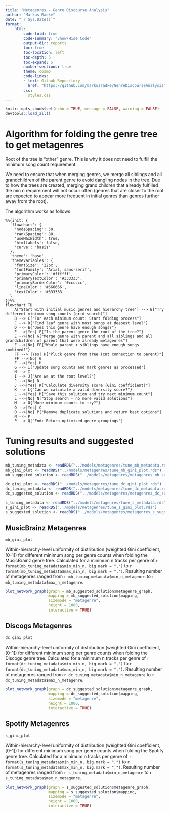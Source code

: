```yaml
---
title: "Metagenres - Genre Discourse Analysis"
author: "Markus Radke"
date: "`r Sys.Date()`"
format: 
    html: 
        code-fold: true
        code-summary: "Show/Hide Code"
        output-dir: reports
        toc: true
        toc-location: left
        toc-depth: 5
        toc-expand: 5
        number-sections: true
        theme: cosmo
        code-links:
        - text: Github Repository
          href: "https://github.com/markusradke/GenreDiscourseAnalysis"
        css: 
          styles.css
---
```

```r
knitr::opts_chunk$set(echo = TRUE, message = FALSE, warning = FALSE)
devtools::load_all()
```	

# Algorithm for folding the genre tree to get metagenres
<!-- TODO: Add a little explanation on the algorithm (see Bayreuth slides) -->
Root of the tree is "other" genre. This is why it does not need to fulfill the minimum song count requirement. 

We need to ensure that when merging genres, we merge all siblings and all grandchildren of the parent genre to avoid dangling nodes in the tree. Due to how the trees are created, merging grand children that already fulfilled the min n requirement will not occur often (genres that are closer to the root are expected to appear more frequent in initial genres than genres further away from the root).

<!-- Eigentlich müsste es sogar so sein, das,,s der bei unterschreiten der Pfad mit der kleineren Summe eingeklappt wird, oder? Leider sind die Merging-Regeln noch kompliziertere nämlich: 
Im Prinzip ist die Frage: Wie umgehen mit schwach besetzten Genres in der nähe von Root, wenn Genres in die detailierter sind, zahlreicher vertreten sind? 
Problemfall: Ich habe ein starkes Genre, das zum Metagenre wird. Das Elterngenre ist aber schwach besetzt und müsste nach Algorithmus eingeklappt werden. 
Aktuelle Lösung: dann inklusive des als Metagenre dedachten Genres einklappen, weil sonst der Baum nicht konsistent ist oder die min n Forderung nicht erfüllt ist. 
-->

The algorithm works as follows:
```mermaid
%%{init: {
  'flowchart': {
    'nodeSpacing': 50, 
    'rankSpacing': 80,
    'useMaxWidth': true,
    'htmlLabels': false,
    'curve': 'basis'
  }, 
  'theme': 'base',
  'themeVariables': {
    'fontSize': '22px',
    'fontFamily': 'Arial, sans-serif',
    'primaryColor': '#ffffff',
    'primaryTextColor': '#333333',
    'primaryBorderColor': '#cccccc', 
    'lineColor': '#666666',
    'textColor': '#333333'
  }
}}%%
flowchart TD
    A["Start with initial music genres and hierarchy tree"] --> B["Try different minimum song counts (grid search)"]
    B --> C["For each minimum count: Start folding process"]
    C --> D["Find leaf genre with most songs at deepest level"]
    D --> E{"Does this genre have enough songs?"}
    E -->|Yes| F{"Is the parent genre the root of the tree?"}
    E -->|No| G["Merge genre with parent and all siblings and all grandchildren of parent that were already metagenres"]
    F -->|No| FF{"Would parent + siblings have enough songs combined?"}
    FF --> |Yes| H["Pluck genre from tree (cut connection to parent)"]
    FF -->|No| G
    F -->|Yes| H
    G --> I["Update song counts and mark genres as processed"]
    H --> I
    I --> J{"Are we at the root level?"}
    J -->|No| D
    J -->|Yes| K["Calculate diversity score (Gini coefficient)"]
    K --> L{"Can we calculate a valid diversity score?"}
    L -->|Yes| M["Save this solution and try next minimum count"]
    L -->|No| N["Stop search - no more valid solutions"]
    M --> O{"More minimum counts to try?"}
    O -->|Yes| C
    O -->|No| P["Remove duplicate solutions and return best options"]
    N --> P
    P --> Q["End: Return optimized genre groupings"]
```	

# Tuning results and suggested solutions
```r
mb_tuning_metadata <- readRDS("../models/metagenres/tune_mb_metadata.rds")
mb_gini_plot <- readRDS("../models/metagenres/tune_mb_gini_plot.rds")
mb_suggested_solution <- readRDS("../models/metagenres/metagenres_mb_suggested_solution.rds")

dc_gini_plot <- readRDS("../models/metagenres/tune_dc_gini_plot.rds")
dc_tuning_metadata <- readRDS("../models/metagenres/tune_dc_metadata.rds")
dc_suggested_solution <- readRDS("../models/metagenres/metagenres_dc_suggested_solution.rds")

s_tuning_metadata <- readRDS("../models/metagenres/tune_s_metadata.rds")
s_gini_plot <- readRDS("../models/metagenres/tune_s_gini_plot.rds")
s_suggested_solution <- readRDS("../models/metagenres/metagenres_s_suggested_solution.rds")
```

## MusicBrainz Metagenres
:::{#fig-musicbrainz-gini}
```r
mb_gini_plot
```
Within-hierarchy-level uniformity of distribution (weighted Gini coefficient, [0-1]) for different minimum song per genre counts when folding the MusicBrainz genre tree. Calculated for a minimum n tracks per genre of `r format(mb_tuning_metadata$min_min_n, big.mark = ",")` to `r format(mb_tuning_metadata$max_min_n, big.mark = ",")`. Resulting number of metagenres ranged from `r mb_tuning_metadata$min_n_metagenre` to `r mb_tuning_metadata$max_n_metagenre`.
:::

:::{.column-screen-inset-right}
:::{.plot-container}
```r
plot_network_graph(graph = mb_suggested_solution$metagenre_graph, 
                   mapping = mb_suggested_solution$mapping, 
                   sizemode = "metagenre", 
                   height = 1000, 
                   interactive = TRUE)
```	
:::
:::

## Discogs Metagenres
:::{#fig-discogs-gini}
```r
dc_gini_plot
```
Within-hierarchy-level uniformity of distribution (weighted Gini coefficient, [0-1]) for different minimum song per genre counts when folding the Discogs genre tree. Calculated for a minimum n tracks per genre of `r format(dc_tuning_metadata$min_min_n, big.mark = ",")` to `r format(dc_tuning_metadata$max_min_n, big.mark = ",")`. Resulting number of metagenres ranged from `r dc_tuning_metadata$min_n_metagenre` to `r dc_tuning_metadata$max_n_metagenre`.
:::

:::{.column-screen-inset-right}
:::{.plot-container}
```r
plot_network_graph(graph = dc_suggested_solution$metagenre_graph, 
                   mapping = dc_suggested_solution$mapping, 
                   sizemode = "metagenre", 
                   height = 1000, 
                   interactive = TRUE)
```	
:::
:::

## Spotify Metagenres
:::{#fig-spotify-gini}
```r
s_gini_plot
```
Within-hierarchy-level uniformity of distribution (weighted Gini coefficient, [0-1]) for different minimum song per genre counts when folding the Spotify genre tree. Calculated for a minimum n tracks per genre of `r format(s_tuning_metadata$min_min_n, big.mark = ",")` to `r format(s_tuning_metadata$max_min_n, big.mark = ",")`. Resulting number of metagenres ranged from `r s_tuning_metadata$min_n_metagenre` to `r s_tuning_metadata$max_n_metagenre`.
:::

:::{.column-screen-inset-right}
:::{.plot-container}
```r
plot_network_graph(graph = s_suggested_solution$metagenre_graph, 
                   mapping = s_suggested_solution$mapping, 
                   sizemode = "metagenre", 
                   height = 1000, 
                   interactive = TRUE)
```	
:::
:::
